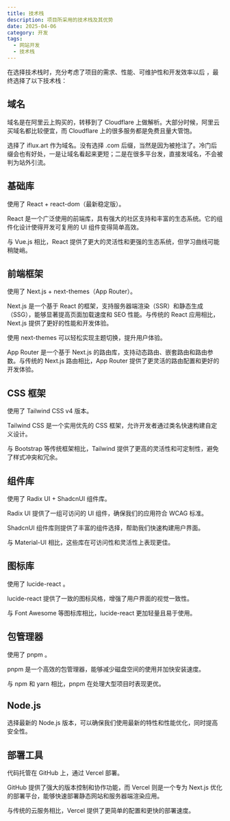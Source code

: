 ```yaml
---
title: 技术栈
description: 项目所采用的技术栈及其优势
date: 2025-04-06
category: 开发
tags:
  - 网站开发
  - 技术栈
---
```


在选择技术栈时，充分考虑了项目的需求、性能、可维护性和开发效率以后 ，最终选择了以下技术栈：

## 域名

域名是在阿里云上购买的，转移到了 Cloudflare 上做解析。大部分时候，阿里云买域名都比较便宜，而 Cloudflare 上的很多服务都是免费且量大管饱。

选择了 iflux.art 作为域名。没有选择 .com 后缀，当然是因为被抢注了。冷门后缀会也有好处，一是让域名看起来更短；二是在很多平台发，直接发域名，不会被判为站外引流。

## 基础库

使用了 React + react-dom（最新稳定版）。

React 是一个广泛使用的前端库，具有强大的社区支持和丰富的生态系统。它的组件化设计使得开发可复用的 UI 组件变得简单高效。

与 Vue.js 相比，React 提供了更大的灵活性和更强的生态系统，但学习曲线可能稍陡峭。

## 前端框架

使用了 Next.js + next-themes（App Router）。

Next.js 是一个基于 React 的框架，支持服务器端渲染（SSR）和静态生成（SSG），能够显著提高页面加载速度和 SEO 性能。与传统的 React 应用相比，Next.js 提供了更好的性能和开发体验。

使用 next-themes 可以轻松实现主题切换，提升用户体验。

App Router 是一个基于 Next.js 的路由库，支持动态路由、嵌套路由和路由参数。与传统的 Next.js 路由相比，App Router 提供了更灵活的路由配置和更好的开发体验。

## CSS 框架

使用了 Tailwind CSS v4 版本。

Tailwind CSS 是一个实用优先的 CSS 框架，允许开发者通过类名快速构建自定义设计。

与 Bootstrap 等传统框架相比，Tailwind 提供了更高的灵活性和可定制性，避免了样式冲突和冗余。

## 组件库

使用了 Radix UI + ShadcnUI 组件库。

Radix UI 提供了一组可访问的 UI 组件，确保我们的应用符合 WCAG 标准。

ShadcnUI 组件库则提供了丰富的组件选择，帮助我们快速构建用户界面。

与 Material-UI 相比，这些库在可访问性和灵活性上表现更佳。

## 图标库

使用了 lucide-react 。

lucide-react 提供了一致的图标风格，增强了用户界面的视觉一致性。

与 Font Awesome 等图标库相比，lucide-react 更加轻量且易于使用。

## 包管理器

使用了 pnpm 。

pnpm 是一个高效的包管理器，能够减少磁盘空间的使用并加快安装速度。

与 npm 和 yarn 相比，pnpm 在处理大型项目时表现更优。

## Node.js

选择最新的 Node.js 版本，可以确保我们使用最新的特性和性能优化，同时提高安全性。

## 部署工具

代码托管在 GitHub 上，通过 Vercel 部署。

GitHub 提供了强大的版本控制和协作功能，而 Vercel 则是一个专为 Next.js 优化的部署平台，能够快速部署静态网站和服务器端渲染应用。

与传统的云服务相比，Vercel 提供了更简单的配置和更快的部署速度。
